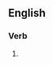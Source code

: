 ==English==

===Verb===
{{head|en|verb form}}

# {{present participle of|familiarize|lang=en|nocat=1}}